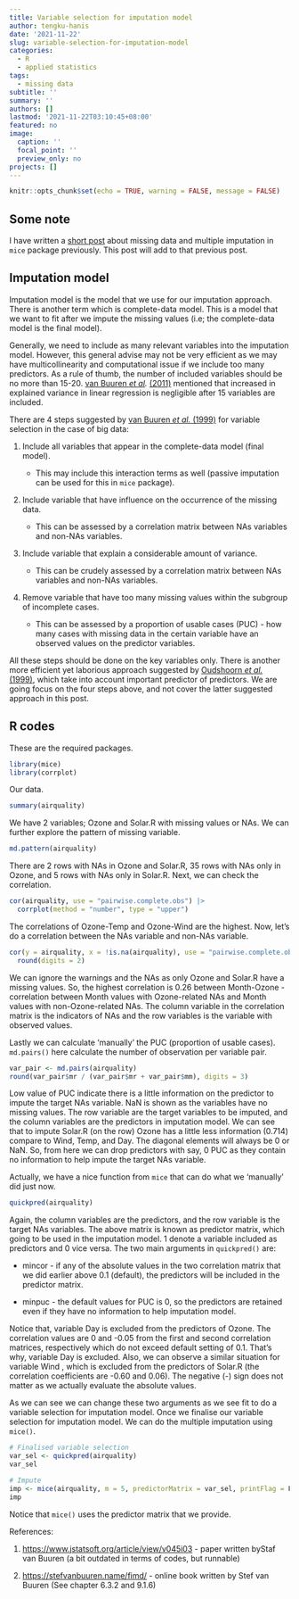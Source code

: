 ```yaml
---
title: Variable selection for imputation model
author: tengku-hanis
date: '2021-11-22'
slug: variable-selection-for-imputation-model
categories:
  - R
  - applied statistics
tags:
  - missing data
subtitle: ''
summary: ''
authors: []
lastmod: '2021-11-22T03:10:45+08:00'
featured: no
image:
  caption: ''
  focal_point: ''
  preview_only: no
projects: []
---
```

```r
knitr::opts_chunk$set(echo = TRUE, warning = FALSE, message = FALSE)
```

## Some note

I have written a [short post](https://tengkuhanis.netlify.app/post/a-short-note-on-multiple-imputation/) about missing data and multiple imputation in `mice` package previously. This post will add to that previous post.

## Imputation model

Imputation model is the model that we use for our imputation approach. There is another term which is complete-data model. This is a model that we want to fit after we impute the missing values (i.e; the complete-data model is the final model).

Generally, we need to include as many relevant variables into the imputation model. However, this general advise may not be very efficient as we may have multicollinearity and computational issue if we include too many predictors. As a rule of thumb, the number of included variables should be no more than 15-20. [van Buuren *et al*](https://www.jstatsoft.org/article/view/v045i03)*.* [(2011)](https://www.jstatsoft.org/article/view/v045i03) mentioned that increased in explained variance in linear regression is negligible after 15 variables are included.

There are 4 steps suggested by [van Buuren *et al.* (1999)](https://stefvanbuuren.name/publications/Flexible%20multivariate%20-%20TNO99054%201999.pdf) for variable selection in the case of big data:

1.  Include all variables that appear in the complete-data model (final model).

    -   This may include this interaction terms as well (passive imputation can be used for this in `mice` package).

2.  Include variable that have influence on the occurrence of the missing data.

    -   This can be assessed by a correlation matrix between NAs variables and non-NAs variables.

3.  Include variable that explain a considerable amount of variance.

    -   This can be crudely assessed by a correlation matrix between NAs variables and non-NAs variables.

4.  Remove variable that have too many missing values within the subgroup of incomplete cases.

    -   This can be assessed by a proportion of usable cases (PUC) - how many cases with missing data in the certain variable have an observed values on the predictor variables.

All these steps should be done on the key variables only. There is another more efficient yet laborious approach suggested by [Oudshoorn *et al.* (1999)](https://stefvanbuuren.name/publications/Flexible%20multiple%20-%20TNO99045%201999.pdf), which take into account important predictor of predictors. We are going focus on the four steps above, and not cover the latter suggested approach in this post.

## R codes

These are the required packages.

```r
library(mice)
library(corrplot)
```

Our data.

```r
summary(airquality)
```

We have 2 variables; Ozone and Solar.R with missing values or NAs. We can further explore the pattern of missing variable.

```r
md.pattern(airquality)
```

There are 2 rows with NAs in Ozone and Solar.R, 35 rows with NAs only in Ozone, and 5 rows with NAs only in Solar.R. Next, we can check the correlation.

```r
cor(airquality, use = "pairwise.complete.obs") |>
  corrplot(method = "number", type = "upper")
```

The correlations of Ozone-Temp and Ozone-Wind are the highest. Now, let's do a correlation between the NAs variable and non-NAs variable.

```r
cor(y = airquality, x = !is.na(airquality), use = "pairwise.complete.obs") |>
  round(digits = 2)
```

We can ignore the warnings and the NAs as only Ozone and Solar.R have a missing values. So, the highest correlation is 0.26 between Month-Ozone - correlation between Month values with Ozone-related NAs and Month values with non-Ozone-related NAs. The column variable in the correlation matrix is the indicators of NAs and the row variables is the variable with observed values.

Lastly we can calculate 'manually' the PUC (proportion of usable cases). `md.pairs()` here calculate the number of observation per variable pair.

```r
var_pair <- md.pairs(airquality)
round(var_pair$mr / (var_pair$mr + var_pair$mm), digits = 3)
```

Low value of PUC indicate there is a little information on the predictor to impute the target NAs variable. NaN is shown as the variables have no missing values. The row variable are the target variables to be imputed, and the column variables are the predictors in imputation model. We can see that to impute Solar.R (on the row) Ozone has a little less information (0.714) compare to Wind, Temp, and Day. The diagonal elements will always be 0 or NaN. So, from here we can drop predictors with say, 0 PUC as they contain no information to help impute the target NAs variable.

Actually, we have a nice function from `mice` that can do what we 'manually' did just now.

```r
quickpred(airquality)

```

Again, the column variables are the predictors, and the row variable is the target NAs variables. The above matrix is known as predictor matrix, which going to be used in the imputation model. 1 denote a variable included as predictors and 0 vice versa. The two main arguments in `quickpred()` are:

-   mincor - if any of the absolute values in the two correlation matrix that we did earlier above 0.1 (default), the predictors will be included in the predictor matrix.

-   minpuc - the default values for PUC is 0, so the predictors are retained even if they have no information to help imputation model.

Notice that, variable Day is excluded from the predictors of Ozone. The correlation values are 0 and -0.05 from the first and second correlation matrices, respectively which do not exceed default setting of 0.1. That's why, variable Day is excluded. Also, we can observe a similar situation for variable Wind , which is excluded from the predictors of Solar.R (the correlation coefficients are -0.60 and 0.06). The negative (-) sign does not matter as we actually evaluate the absolute values.

As we can see we can change these two arguments as we see fit to do a variable selection for imputation model. Once we finalise our variable selection for imputation model. We can do the multiple imputation using `mice()`.

```r
# Finalised variable selection
var_sel <- quickpred(airquality)
var_sel

# Impute
imp <- mice(airquality, m = 5, predictorMatrix = var_sel, printFlag = F)
imp
```

Notice that `mice()` uses the predictor matrix that we provide.

References:

1.  <https://www.jstatsoft.org/article/view/v045i03> - paper written byStaf van Buuren (a bit outdated in terms of codes, but runnable)

2.  <https://stefvanbuuren.name/fimd/> - online book written by Stef van Buuren (See chapter 6.3.2 and 9.1.6)